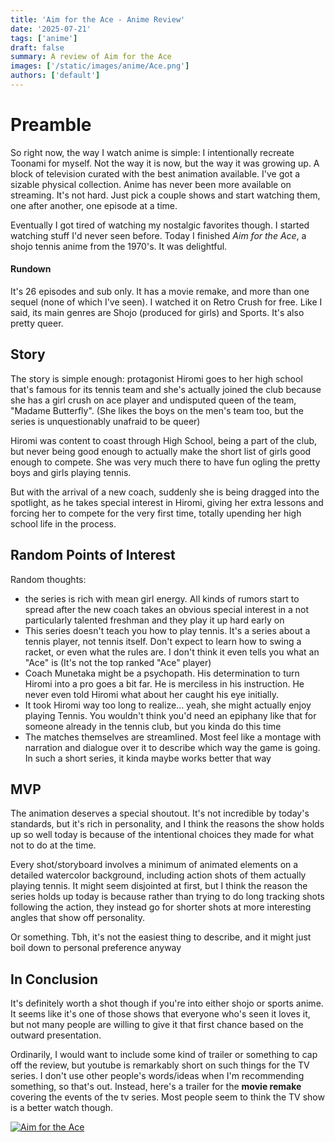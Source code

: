 ```yaml
---
title: 'Aim for the Ace - Anime Review'
date: '2025-07-21'
tags: ['anime']
draft: false
summary: A review of Aim for the Ace
images: ['/static/images/anime/Ace.png']
authors: ['default']
---
```


# Preamble

So right now, the way I watch anime is simple: I intentionally recreate Toonami for myself. Not the way it is now, but the way it was growing up. A block of television curated with the best animation available. I've got a sizable physical collection. Anime has never been more available on streaming. It's not hard. Just pick a couple shows and start watching them, one after another, one episode at a time.

Eventually I got tired of watching my nostalgic favorites though. I started watching stuff I'd never seen before. Today I finished *Aim for the Ace*, a shojo tennis anime from the 1970's. It was delightful.

#### Rundown

It's 26 episodes and sub only. It has a movie remake, and more than one sequel (none of which I've seen). I watched it on Retro Crush for free. Like I said, its main genres are Shojo (produced for girls) and Sports. It's also pretty queer.

## Story

The story is simple enough: protagonist Hiromi goes to her high school that's famous for its tennis team and she's actually joined the club because she has a girl crush on ace player and undisputed queen of the team, "Madame Butterfly". (She likes the boys on the men's team too, but the series is unquestionably unafraid to be queer)

Hiromi was content to coast through High School, being a part of the club, but never being good enough to actually make the short list of girls good enough to compete. She was very much there to have fun ogling the pretty boys and girls playing tennis.

But with the arrival of a new coach, suddenly she is being dragged into the spotlight, as he takes special interest in Hiromi, giving her extra lessons and forcing her to compete for the very first time, totally upending her high school life in the process.

## Random Points of Interest

Random thoughts:
- the series is rich with mean girl energy. All kinds of rumors start to spread after the new coach takes an obvious special interest in a not particularly talented freshman and they play it up hard early on
- This series doesn't teach you how to play tennis. It's a series about a tennis player, not tennis itself. Don't expect to learn how to swing a racket, or even what the rules are. I don't think it even tells you what an "Ace" is (It's not the top ranked "Ace" player)
- Coach Munetaka might be a psychopath. His determination to turn Hiromi into a pro goes a bit far. He is merciless in his instruction. He never even told Hiromi what about her caught his eye initially.
- It took Hiromi way too long to realize... yeah, she might actually enjoy playing Tennis. You wouldn't think you'd need an epiphany like that for someone already in the tennis club, but you kinda do this time
- The matches themselves are streamlined. Most feel like a montage with narration and dialogue over it to describe which way the game is going. In such a short series, it kinda maybe works better that way

## MVP

The animation deserves a special shoutout. It's not incredible by today's standards, but it's rich in personality, and I think the reasons the show holds up so well today is because of the intentional choices they made for what not to do at the time.

Every shot/storyboard involves a minimum of animated elements on a detailed watercolor background, including action shots of them actually playing tennis. It might seem disjointed at first, but I think the reason the series holds up today is because rather than trying to do long tracking shots following the action, they instead go for shorter shots at more interesting angles that show off personality.

Or something. Tbh, it's not the easiest thing to describe, and it might just boil down to personal preference anyway

## In Conclusion

It's definitely worth a shot though if you're into either shojo or sports anime. It seems like it's one of those shows that everyone who's seen it loves it, but not many people are willing to give it that first chance based on the outward presentation.

Ordinarily, I would want to include some kind of trailer or something to cap off the review, but youtube is remarkably short on such things for the TV series. I don't use other people's words/ideas when I'm recommending something, so that's out. Instead, here's a trailer for the **movie remake** covering the events of the tv series. Most people seem to think the TV show is a better watch though.

[![Aim for the Ace](/static/images/anime/Ace.png)](https://youtu.be/lTbRgWjSy10?si=lkukb75vGgrZBM0j)
